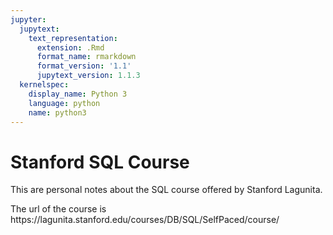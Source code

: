 ```yaml
---
jupyter:
  jupytext:
    text_representation:
      extension: .Rmd
      format_name: rmarkdown
      format_version: '1.1'
      jupytext_version: 1.1.3
  kernelspec:
    display_name: Python 3
    language: python
    name: python3
---
```


# Stanford SQL Course

This are personal notes about the SQL course offered by Stanford Lagunita.

The url of the course is https://lagunita.stanford.edu/courses/DB/SQL/SelfPaced/course/

```python

```

